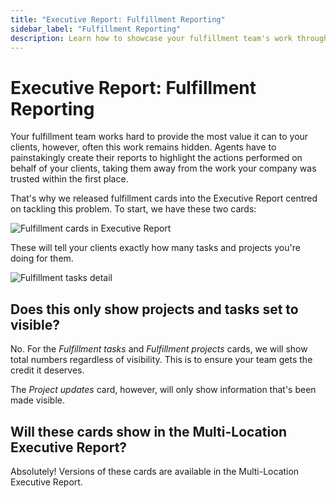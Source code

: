 ```yaml
---
title: "Executive Report: Fulfillment Reporting"
sidebar_label: "Fulfillment Reporting"
description: Learn how to showcase your fulfillment team's work through the Executive Report cards in Business App.
---
```


# Executive Report: Fulfillment Reporting

Your fulfillment team works hard to provide the most value it can to your clients, however, often this work remains hidden. Agents have to painstakingly create their reports to highlight the actions performed on behalf of your clients, taking them away from the work your company was trusted within the first place.

That's why we released fulfillment cards into the Executive Report centred on tackling this problem. To start, we have these two cards:

![Fulfillment cards in Executive Report](./img/fulfillment-cards.jpg)

These will tell your clients exactly how many tasks and projects you're doing for them.

![Fulfillment tasks detail](./img/fulfillment-tasks-detail.jpg)

## Does this only show projects and tasks set to visible?

No. For the *Fulfillment tasks* and *Fulfillment projects* cards, we will show total numbers regardless of visibility. This is to ensure your team gets the credit it deserves.

The *Project updates* card, however, will only show information that's been made visible.

## Will these cards show in the Multi-Location Executive Report?

Absolutely! Versions of these cards are available in the Multi-Location Executive Report.
